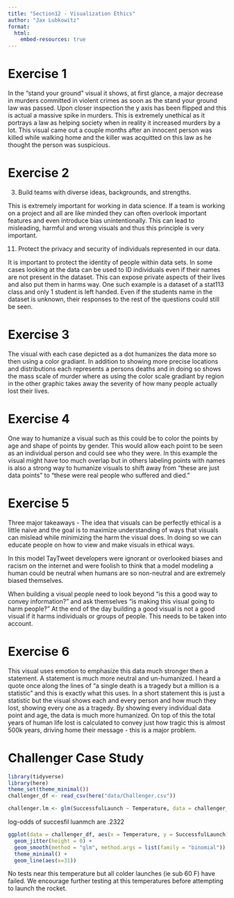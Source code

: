 ```yaml
---
title: "Section12 - Visualization Ethics"
author: "Jax Lubkowitz"
format: 
  html:
    embed-resources: true
---
```


# Exercise 1
In the "stand your ground" visual it shows, at first glance, a major decrease in murders committed in violent crimes as soon as the stand your ground law was passed. Upon closer inspection the y axis has been flipped and this is actual a massive spike in murders. This is extremely unethical as it portrays a law as helping society when in reality it increased murders by a lot. This visual came out a couple months after an innocent person was killed while walking home and the killer was acquitted on this law as he thought the person was suspicious. 

# Exercise 2

3. Build teams with diverse ideas, backgrounds, and strengths.

  This is extremely important for working in data science. If a team is working on a project and all are like minded they can often overlook important features and even introduce bias unintentionally. This can lead to misleading, harmful and wrong visuals and thus this principle is very important. 

11. Protect the privacy and security of individuals represented in our data.

  It is important to protect the identity of people within data sets. In some cases looking at the data can be used to ID individuals even if their names are not present in the dataset. This can expose private aspects of their lives and also put them in harms way. One such example is a dataset of a stat113 class and only 1 student is left handed. Even if the students name in the dataset is unknown, their responses to the rest of the questions could still be seen. 
  
# Exercise 3
The visual with each case depicted as a dot humanizes the data more so then using a color gradiant. In addition to showing more precise locations and distributions each represents a persons deaths and in doing so shows the mass scale of murder where as using the color scale gradiant by region in the other graphic takes away the severity of how many people actually lost their lives.

# Exercise 4
One way to humanize a visual such as this could be to color the points by age and shape of points by gender. This would allow each point to be seen as an individual person and could see who they were. In this example the visual might have too much overlap but in others labeling points with names is also a strong way to humanize visuals to shift away from "these are just data points" to "these were real people who suffered and died." 



# Exercise 5
Three major takeaways - 
The idea that visuals can be perfectly ethical is a little naive and the goal is to maximize understanding of ways that visuals can mislead while minimizing the harm the visual does. In doing so we can educate people on how to view and make visuals in ethical ways.

In this model TayTweet developers were ignorant or overlooked biases and racism on the internet and were foolish to think that a model modeling a human could be neutral when humans are so non-neutral and are extremely biased themselves. 

When building a visual people need to look beyond "is this a good way to convey information?" and ask themselves "is making this visual going to harm people?" At the end of the day building a good visual is not a good visual if it harms individuals or groups of people. This needs to be taken into account.  

# Exercise 6
This visual uses emotion to emphasize this data much stronger then a statement. A statement is much more neutral and un-humanized. I heard a quote once along the lines of "a single death is a tragedy but a million is a statistic" and this is exactly what this uses. In a short statement this is just a statistic but the visual shows each and every person and how much they lost, showing every one as a tragedy. By showing every individual data point and age, the data is much more humanized. On top of this the total years of human life lost is calculated to convey just how tragic this is almost 500k years, driving home their message - this is a major problem. 



# Challenger Case Study

```r
library(tidyverse)
library(here)
theme_set(theme_minimal())
challenger_df <- read_csv(here("data/Challenger.csv"))
```

```r
challenger.lm <- glm(SuccessfulLaunch ~ Temperature, data = challenger_df, family = "binomial")
```
log-odds of succesfil luanmch are .2322

```r
ggplot(data = challenger_df, aes(x = Temperature, y = SuccessfulLaunch)) +
  geom_jitter(height = 0) +
  geom_smooth(method = "glm", method.args = list(family = "binomial")) +
  theme_minimal() +
  geom_line(aes(x=31))
```
No tests near this temperature but all colder launches (ie sub 60 F) have failed. We encourage further testing at this temperatures before attempting to launch the rocket. 
